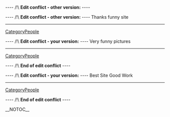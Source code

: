 
---- /!\ <b>Edit conflict - other version:</b> ----

---- /!\ <b>Edit conflict - other version:</b> ----
Thanks funny site
----
[[CategoryPeople]]

---- /!\ <b>Edit conflict - your version:</b> ----
Very funny pictures
----
[[CategoryPeople]]

---- /!\ <b>End of edit conflict</b> ----

---- /!\ <b>Edit conflict - your version:</b> ----
Best Site Good Work
----
[[CategoryPeople]]

---- /!\ <b>End of edit conflict</b> ----

__NOTOC__